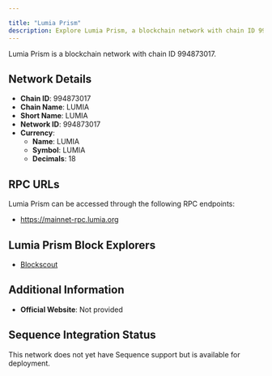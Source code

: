 ```yaml
---

title: "Lumia Prism"
description: Explore Lumia Prism, a blockchain network with chain ID 994873017. Learn about its native currency, LUMIA, and how to interact with the network.
---
```




Lumia Prism is a blockchain network with chain ID 994873017.

## Network Details

- **Chain ID**: 994873017
- **Chain Name**: LUMIA
- **Short Name**: LUMIA
- **Network ID**: 994873017
- **Currency**: 
  - **Name**: LUMIA
  - **Symbol**: LUMIA
  - **Decimals**: 18

## RPC URLs

Lumia Prism can be accessed through the following RPC endpoints:

- https://mainnet-rpc.lumia.org

## Lumia Prism Block Explorers

- [Blockscout](https://explorer.lumia.org/)

## Additional Information

- **Official Website**: Not provided

## Sequence Integration Status

This network does not yet have Sequence support but is available for deployment.
